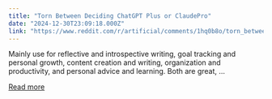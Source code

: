 ```yaml
---
title: "Torn Between Deciding ChatGPT Plus or ClaudePro"
date: "2024-12-30T23:09:18.000Z"
link: "https://www.reddit.com/r/artificial/comments/1hq0b8o/torn_between_deciding_chatgpt_plus_or_claudepro/"
---
```


Mainly use for reflective and introspective writing, goal tracking and personal growth, content creation and writing, organization and productivity, and personal advice and learning.
 Both are great, ...

[Read more](https://www.reddit.com/r/artificial/comments/1hq0b8o/torn_between_deciding_chatgpt_plus_or_claudepro/)
